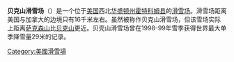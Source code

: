 {{Multiple issues|
{{Expand language|1=en|time=2020-06-30T09:14:04+00:00}}
{{Unreferenced|time=2020-06-30T09:14:04+00:00}}
}}
'''贝克山滑雪场'''（{{Lang-en|Mt. Baker Ski Area}}）是一个位于[[美国|美国]]西北[[华盛顿州|华盛顿州]][[霍特科姆县_(华盛顿州)|霍特科姆县]]的[[滑雪场|滑雪场]]。滑雪场距离美国与加拿大的边境只有16千米左右。虽然被称作贝克山滑雪场，但该雪场实际上距离[[萨克森山|萨克森山]]比[[贝克山|贝克山]]更近。贝壳山滑雪场曾在1998-99年雪季获得世界最大单季降雪量29米的记录。

{{coord|display=title}}

[[Category:美國滑雪場|Category:美國滑雪場]]
{{US-geo-stub}}